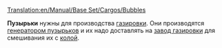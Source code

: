 [[Translation:en/Manual/Base Set/Cargos/Bubbles]]

{{ru/Manual/Base Set/Cargos/Груз|груз=Пузырьки
|изображение=en/Manual/Base Set/Cargos/Bubbles.png
|производит=[[ru/Manual/Base Set/Industries/Генератор пузырьков|Генератор пузырьков]]
|принимает=[[ru/Manual/Base Set/Industries/Завод газировки | Завод газировки]]
}}

'''Пузырьки''' нужны для производства [[ru/Manual/Base Set/Cargos/Газировка | газировки]]. Они производятся [[ru/Manual/Base Set/Industries/Генератор пузырьков|генератором пузырьков]] и их надо доставлять на [[ru/Manual/Base Set/Industries/Завод газировки | завод газировки]] для смешивания их с [[ru/Manual/Base Set/Cargos/Кола | колой]].